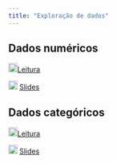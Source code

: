 ```yaml
---
title: "Exploração de dados"
---
```


## Dados numéricos

![](img/book.png){width="18"}[Leitura](https://openintro-ims.netlify.app/explore-numerical)

![](img/slide.png){width="18"} [Slides](exploracao-dados-numericos.qmd){target="_blank"}

## Dados categóricos

![](img/book.png){width="18"}[Leitura](https://openintro-ims.netlify.app/explore-categorical)

![](img/slide.png){width="18"} [Slides](exploracao-dados-categoricos.qmd){target="_blank"}
